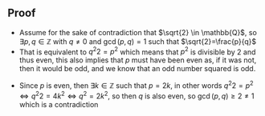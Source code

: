 == Proof ==

* Assume for the sake of contradiction that <math display="inline">\sqrt{2} \in \mathbb{Q}</math>, so <math display="inline">\exists p,q \in \mathbb{Z}</math> with <math display="inline">q \neq 0</math> and <math display="inline">\gcd(p,q)=1</math> such that <math display="inline">\sqrt{2}=\frac{p}{q}</math> 
* That is equivalent to <math display="inline">q^{2}2 =p^{2}</math> which means that <math display="inline">p^{2}</math> is divisible by <math display="inline">2</math> and thus even, this also implies that <math display="inline">p</math> must have been even as, if it was not, then it would be odd, and we know that an odd number squared is odd.

* Since <math display="inline">p</math> is even, then <math display="inline">\exists k \in \mathbb{Z} \text{ such that  }  p = 2k</math>, in other words <math display="inline">q^{2}2 = p^{2} \Leftrightarrow q^{2}2 = 4k^{2} \Leftrightarrow q^{2}=2k^{2}</math>, so then <math display="inline">q</math> is also even, so <math display="inline">\gcd(p,q) \ge 2 \neq 1</math> which is a contradiction

{{Knowledge Metadata|Number Theory|Theorem}}
